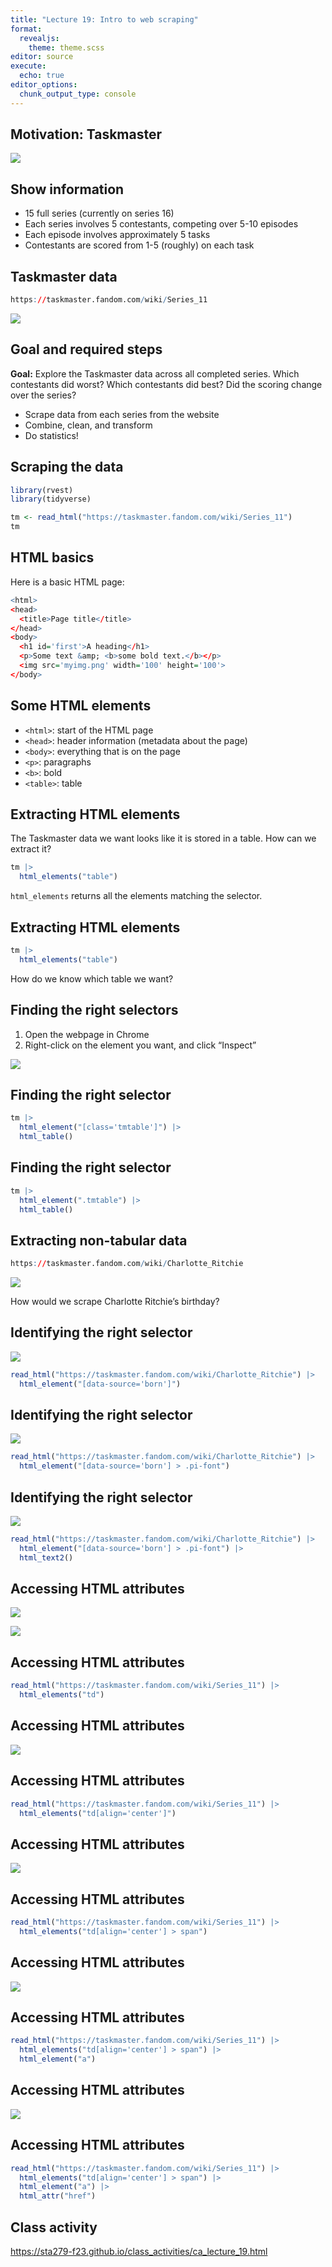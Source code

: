 ```yaml
---
title: "Lecture 19: Intro to web scraping"
format: 
  revealjs:
    theme: theme.scss
editor: source
execute: 
  echo: true
editor_options: 
  chunk_output_type: console
---
```



## Motivation: Taskmaster

![](https://deadline.com/wp-content/uploads/2022/03/Taskmaster-Series-11-Group-Shot.jpeg)

## Show information

* 15 full series (currently on series 16)
* Each series involves 5 contestants, competing over 5-10 episodes
* Each episode involves approximately 5 tasks
* Contestants are scored from 1-5 (roughly) on each task

## Taskmaster data

```r
https://taskmaster.fandom.com/wiki/Series_11
```

![](taskmaster_11.png)

## Goal and required steps

**Goal:** Explore the Taskmaster data across all completed series. Which contestants did worst? Which contestants did best? Did the scoring change over the series?

* Scrape data from each series from the website
* Combine, clean, and transform
* Do statistics!

## Scraping the data

```r
library(rvest)
library(tidyverse)

tm <- read_html("https://taskmaster.fandom.com/wiki/Series_11")
tm
```

## HTML basics

Here is a basic HTML page:

```r
<html>
<head>
  <title>Page title</title>
</head>
<body>
  <h1 id='first'>A heading</h1>
  <p>Some text &amp; <b>some bold text.</b></p>
  <img src='myimg.png' width='100' height='100'>
</body>
```

## Some HTML elements

* `<html>`: start of the HTML page
* `<head>`: header information (metadata about the page)
* `<body>`: everything that is on the page
* `<p>`: paragraphs
* `<b>`: bold
* `<table>`: table

## Extracting HTML elements

The Taskmaster data we want looks like it is stored in a table. How can we extract it?

```r
tm |>
  html_elements("table")
```

`html_elements` returns all the elements matching the selector.

## Extracting HTML elements

```r
tm |>
  html_elements("table")
```

How do we know which table we want?

## Finding the right selectors

1. Open the webpage in Chrome
2. Right-click on the element you want, and click "Inspect"

![](taskmaster_inspect.png)

## Finding the right selector

```r
tm |> 
  html_element("[class='tmtable']") |> 
  html_table()
```

## Finding the right selector

```r
tm |> 
  html_element(".tmtable") |> 
  html_table()
```

## Extracting non-tabular data

```r
https://taskmaster.fandom.com/wiki/Charlotte_Ritchie
```

![](charlotte_ritchie.png)

How would we scrape Charlotte Ritchie's birthday?

## Identifying the right selector

![](charlotte_ritchie_birthday.png)

```r
read_html("https://taskmaster.fandom.com/wiki/Charlotte_Ritchie") |>
  html_element("[data-source='born']")
```

## Identifying the right selector

![](charlotte_ritchie_birthday.png)

```r
read_html("https://taskmaster.fandom.com/wiki/Charlotte_Ritchie") |>
  html_element("[data-source='born'] > .pi-font")
```

## Identifying the right selector

![](charlotte_ritchie_birthday.png)

```r
read_html("https://taskmaster.fandom.com/wiki/Charlotte_Ritchie") |>
  html_element("[data-source='born'] > .pi-font") |>
  html_text2()
```

## Accessing HTML attributes

![](taskmaster_hyperlinks.png)

![](taskmaster_hyperlink_selector.png)

## Accessing HTML attributes

```r
read_html("https://taskmaster.fandom.com/wiki/Series_11") |>
  html_elements("td")
```

## Accessing HTML attributes

![](taskmaster_hyperlink_selector.png)

## Accessing HTML attributes

```r
read_html("https://taskmaster.fandom.com/wiki/Series_11") |>
  html_elements("td[align='center']")
```

## Accessing HTML attributes

![](taskmaster_hyperlink_selector.png)

## Accessing HTML attributes

```r
read_html("https://taskmaster.fandom.com/wiki/Series_11") |>
  html_elements("td[align='center'] > span")
```

## Accessing HTML attributes

![](taskmaster_hyperlink_selector.png)

## Accessing HTML attributes

```r
read_html("https://taskmaster.fandom.com/wiki/Series_11") |>
  html_elements("td[align='center'] > span") |>
  html_element("a")
```

## Accessing HTML attributes

![](taskmaster_hyperlink_selector.png)

## Accessing HTML attributes

```r
read_html("https://taskmaster.fandom.com/wiki/Series_11") |>
  html_elements("td[align='center'] > span") |>
  html_element("a") |>
  html_attr("href")
```

## Class activity

[https://sta279-f23.github.io/class_activities/ca_lecture_19.html](https://sta279-f23.github.io/class_activities/ca_lecture_19.html)

